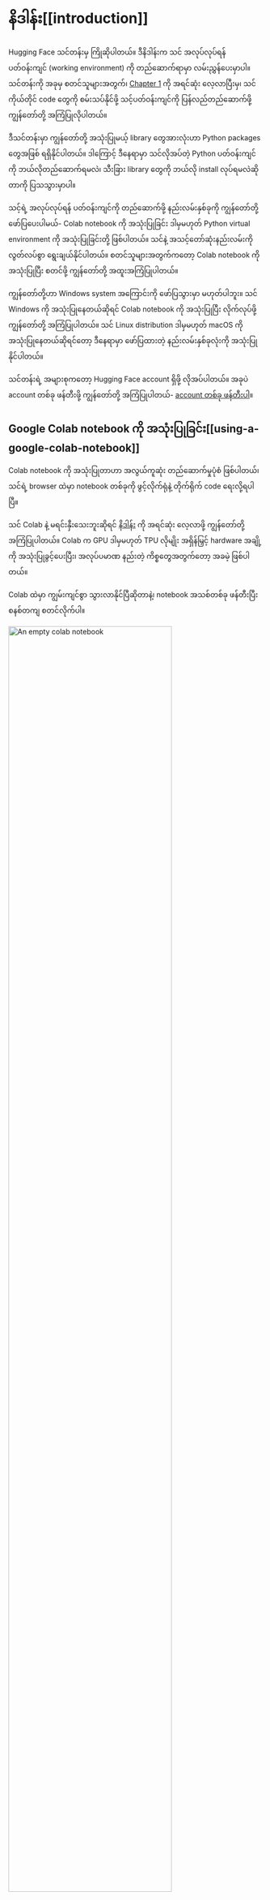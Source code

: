 # နိဒါန်း[[introduction]]

Hugging Face သင်တန်းမှ ကြိုဆိုပါတယ်။ ဒီနိဒါန်းက သင် အလုပ်လုပ်ရန် ပတ်ဝန်းကျင် (working environment) ကို တည်ဆောက်ရာမှာ လမ်းညွှန်ပေးမှာပါ။ သင်တန်းကို အခုမှ စတင်သူများအတွက်၊ [Chapter 1](/course/chapter1) ကို အရင်ဆုံး လေ့လာပြီးမှ၊ သင်ကိုယ်တိုင် code တွေကို စမ်းသပ်နိုင်ဖို့ သင့်ပတ်ဝန်းကျင်ကို ပြန်လည်တည်ဆောက်ဖို့ ကျွန်တော်တို့ အကြံပြုလိုပါတယ်။

ဒီသင်တန်းမှာ ကျွန်တော်တို့ အသုံးပြုမယ့် library တွေအားလုံးဟာ Python packages တွေအဖြစ် ရရှိနိုင်ပါတယ်။ ဒါကြောင့် ဒီနေရာမှာ သင်လိုအပ်တဲ့ Python ပတ်ဝန်းကျင်ကို ဘယ်လိုတည်ဆောက်ရမလဲ၊ သီးခြား library တွေကို ဘယ်လို install လုပ်ရမလဲဆိုတာကို ပြသသွားမှာပါ။ 

သင့်ရဲ့ အလုပ်လုပ်ရန် ပတ်ဝန်းကျင်ကို တည်ဆောက်ဖို့ နည်းလမ်းနှစ်ခုကို ကျွန်တော်တို့ ဖော်ပြပေးပါမယ်- Colab notebook ကို အသုံးပြုခြင်း ဒါမှမဟုတ် Python virtual environment ကို အသုံးပြုခြင်းတို့ ဖြစ်ပါတယ်။ သင်နဲ့ အသင့်တော်ဆုံးနည်းလမ်းကို လွတ်လပ်စွာ ရွေးချယ်နိုင်ပါတယ်။ စတင်သူများအတွက်ကတော့ Colab notebook ကို အသုံးပြုပြီး စတင်ဖို့ ကျွန်တော်တို့ အထူးအကြံပြုပါတယ်။

ကျွန်တော်တို့ဟာ Windows system အကြောင်းကို ဖော်ပြသွားမှာ မဟုတ်ပါဘူး။ သင် Windows ကို အသုံးပြုနေတယ်ဆိုရင် Colab notebook ကို အသုံးပြုပြီး လိုက်လုပ်ဖို့ ကျွန်တော်တို့ အကြံပြုပါတယ်။ သင် Linux distribution ဒါမှမဟုတ် macOS ကို အသုံးပြုနေတယ်ဆိုရင်တော့ ဒီနေရာမှာ ဖော်ပြထားတဲ့ နည်းလမ်းနှစ်ခုလုံးကို အသုံးပြုနိုင်ပါတယ်။

သင်တန်းရဲ့ အများစုကတော့ Hugging Face account ရှိဖို့ လိုအပ်ပါတယ်။ အခုပဲ account တစ်ခု ဖန်တီးဖို့ ကျွန်တော်တို့ အကြံပြုပါတယ်- [account တစ်ခု ဖန်တီးပါ](https://huggingface.co/join)။

## Google Colab notebook ကို အသုံးပြုခြင်း[[using-a-google-colab-notebook]]

Colab notebook ကို အသုံးပြုတာဟာ အလွယ်ကူဆုံး တည်ဆောက်မှုပုံစံ ဖြစ်ပါတယ်၊ သင်ရဲ့ browser ထဲမှာ notebook တစ်ခုကို ဖွင့်လိုက်ရုံနဲ့ တိုက်ရိုက် code ရေးလို့ရပါပြီ။

သင် Colab နဲ့ မရင်းနှီးသေးဘူးဆိုရင် [နိဒါန်း](https://colab.research.google.com/notebooks/intro.ipynb) ကို အရင်ဆုံး လေ့လာဖို့ ကျွန်တော်တို့ အကြံပြုပါတယ်။ Colab က GPU ဒါမှမဟုတ် TPU လိုမျိုး အရှိန်မြှင့် hardware အချို့ကို အသုံးပြုခွင့်ပေးပြီး၊ အလုပ်ပမာဏ နည်းတဲ့ ကိစ္စတွေအတွက်တော့ အခမဲ့ ဖြစ်ပါတယ်။

Colab ထဲမှာ ကျွမ်းကျင်စွာ သွားလာနိုင်ပြီဆိုတာနဲ့၊ notebook အသစ်တစ်ခု ဖန်တီးပြီး စနစ်တကျ စတင်လိုက်ပါ။

<div class="flex justify-center">
<img src="https://huggingface.co/datasets/huggingface-course/documentation-images/resolve/main/en/chapter0/new_colab.png" alt="An empty colab notebook" width="80%"/>
</div>

နောက်တစ်ဆင့်ကတော့ ဒီသင်တန်းမှာ ကျွန်တော်တို့ အသုံးပြုမယ့် library တွေကို install လုပ်ဖို့ ဖြစ်ပါတယ်။ install လုပ်ဖို့အတွက် Python ရဲ့ package manager ဖြစ်တဲ့ `pip` ကို ကျွန်တော်တို့ အသုံးပြုပါမယ်။ notebooks တွေမှာ `!` character ကို အရှေ့မှာ ထားခြင်းဖြင့် system commands တွေကို run နိုင်ပါတယ်။ ဒါကြောင့် 🤗 Transformers library ကို အောက်ပါအတိုင်း install လုပ်နိုင်ပါတယ်-

```
!pip install transformers
```

သင့်ရဲ့ Python runtime ထဲမှာ import လုပ်ခြင်းဖြင့် package ကို မှန်ကန်စွာ install လုပ်ထားခြင်းရှိမရှိ စစ်ဆေးနိုင်ပါတယ်-

```
import transformers
```

<div class="flex justify-center">
<img src="https://huggingface.co/datasets/huggingface-course/documentation-images/resolve/main/en/chapter0/install.gif" alt="A gif showing the result of the two commands above: installation and import" width="80%"/>
</div>

ဒါက 🤗 Transformers ရဲ့ အလွန်ပေါ့ပါးတဲ့ version တစ်ခုကို install လုပ်တာ ဖြစ်ပါတယ်။ အထူးသဖြင့်၊ သီးခြား machine learning frameworks (PyTorch ဒါမှမဟုတ် TensorFlow လိုမျိုး) တွေ install လုပ်ထားတာ မရှိပါဘူး။ ကျွန်တော်တို့ library ရဲ့ မတူညီတဲ့ features များစွာကို အသုံးပြုရမှာဖြစ်တာကြောင့်၊ မော်ဒယ်တိုင်းအတွက် လိုအပ်တဲ့ dependencies အားလုံးပါဝင်တဲ့ development version ကို install လုပ်ဖို့ ကျွန်တော်တို့ အကြံပြုပါတယ်-

```
!pip install transformers[sentencepiece]
```

ဒါက အချိန်အနည်းငယ် ကြာပါလိမ့်မယ်၊ ဒါပေမယ့် ပြီးသွားရင်တော့ သင်တန်းတစ်လျှောက်လုံးအတွက် အဆင်သင့်ဖြစ်ပါပြီ။

## Python virtual environment ကို အသုံးပြုခြင်း[[using-a-python-virtual-environment]]

သင် Python virtual environment ကို အသုံးပြုဖို့ ပိုကြိုက်တယ်ဆိုရင်၊ ပထမအဆင့်ကတော့ သင့် system မှာ Python ကို install လုပ်ဖို့ပါပဲ။ စတင်ဖို့အတွက် [ဒီလမ်းညွှန်](https://realpython.com/installing-python/) ကို လိုက်နာဖို့ ကျွန်တော်တို့ အကြံပြုပါတယ်။

Python ကို install လုပ်ပြီးတာနဲ့၊ သင့် terminal မှာ Python commands တွေကို run နိုင်ပါလိမ့်မယ်။ နောက်ထပ်အဆင့်တွေ မဆက်ခင် မှန်ကန်စွာ install လုပ်ထားခြင်းရှိမရှိ သေချာစေဖို့ `python --version` လို့ရိုက်ပြီး စစ်ဆေးနိုင်ပါတယ်။ ဒါက သင့် system မှာ လက်ရှိရရှိနိုင်တဲ့ Python version ကို ပြသပေးပါလိမ့်မယ်။

သင့် terminal မှာ `python --version` လိုမျိုး Python command တစ်ခုကို run တဲ့အခါ၊ သင် command ကို run နေတဲ့ program ကို သင့် system ရဲ့ "အဓိက" Python လို့ တွေးကြည့်သင့်ပါတယ်။ ဒီအဓိက install လုပ်ထားတဲ့ Python မှာ packages တွေ မထည့်ဘဲ ထားပြီး၊ သင်အလုပ်လုပ်တဲ့ application တစ်ခုစီအတွက် သီးခြား environments တွေ ဖန်တီးဖို့ အသုံးပြုဖို့ ကျွန်တော်တို့ အကြံပြုပါတယ်။ ဒီနည်းနဲ့ application တစ်ခုစီမှာ သူ့ဘာသာသူ dependencies တွေနဲ့ packages တွေ ရှိနိုင်ပြီး၊ အခြား application တွေနဲ့ ဖြစ်နိုင်ချေရှိတဲ့ လိုက်ဖက်မှုပြဿနာတွေအတွက် သင်စိုးရိမ်စရာ မလိုပါဘူး။

Python မှာ ဒါကို [*virtual environments*](https://docs.python.org/3/tutorial/venv.html) တွေနဲ့ လုပ်ဆောင်ပါတယ်။ ဒါတွေဟာ သူ့ဘာသာသူ ပါဝင်တဲ့ directory trees တွေဖြစ်ပြီး တစ်ခုစီမှာ သီးခြား Python version တစ်ခုနဲ့ application လိုအပ်တဲ့ packages အားလုံး ပါဝင်ပါတယ်။ ဒီလို virtual environment တစ်ခု ဖန်တီးခြင်းကို ကိရိယာအမျိုးမျိုးနဲ့ လုပ်ဆောင်နိုင်ပေမယ့်၊ ကျွန်တော်တို့ကတော့ အဲဒီရည်ရွယ်ချက်အတွက် တရားဝင် Python package ဖြစ်တဲ့ [`venv`](https://docs.python.org/3/library/venv.html#module-venv) ကို အသုံးပြုပါမယ်။

ပထမဆုံး၊ သင်ရဲ့ application ကို ထားချင်တဲ့ directory ကို ဖန်တီးပါ - ဥပမာ၊ သင်ရဲ့ home directory ရဲ့ root မှာ *transformers-course* လို့ခေါ်တဲ့ directory အသစ်တစ်ခု ပြုလုပ်ချင်ပါလိမ့်မယ်-

```
mkdir ~/transformers-course
cd ~/transformers-course
```

ဒီ directory ထဲကနေ Python ရဲ့ `venv` module ကို အသုံးပြုပြီး virtual environment တစ်ခု ဖန်တီးပါ။

```
python -m venv .env
```

သင်ရဲ့ ဗလာဖြစ်နေတဲ့ folder ထဲမှာ *.env* လို့ခေါ်တဲ့ directory တစ်ခုကို အခု သင်တွေ့ရပါလိမ့်မယ်-

```
ls -a
```

```out
.      ..    .env
```

ဒီ `activate` နဲ့ `deactivate` scripts တွေနဲ့ သင်ရဲ့ virtual environment ထဲကို ဝင်နိုင်ပြီး ပြန်ထွက်နိုင်ပါတယ်-

```
# virtual environment ကို ဖွင့်
source .env/bin/activate

# virtual environment ကို ပိတ်
deactivate
```

`which python` command ကို run ခြင်းဖြင့် environment ကို ဖွင့်ထားခြင်းရှိမရှိ သေချာအောင် စစ်ဆေးနိုင်ပါတယ်။ အကယ်၍ ၎င်းက virtual environment ကို ညွှန်ပြနေတယ်ဆိုရင် သင်အောင်မြင်စွာ ဖွင့်ထားတာ ဖြစ်ပါတယ်။

```
which python
```

```out
/home/<user>/transformers-course/.env/bin/python
```

### Dependencies တွေကို Install လုပ်ခြင်း[[installing-dependencies]]

Google Colab instances တွေကို အသုံးပြုခြင်းနဲ့ ပတ်သက်တဲ့ ယခင်အပိုင်းမှာလိုပဲ၊ ဆက်လက်လုပ်ဆောင်ဖို့ လိုအပ်တဲ့ packages တွေကို အခု သင် install လုပ်ဖို့ လိုအပ်ပါလိမ့်မယ်။ ထပ်မံပြီးတော့ `pip` package manager ကို အသုံးပြုပြီး 🤗 Transformers ရဲ့ development version ကို install လုပ်နိုင်ပါတယ်-

```
pip install "transformers[sentencepiece]"
```

အခု သင်အားလုံး အဆင်သင့်ဖြစ်ပြီ၊ စတင်ဖို့ အသင့်ပါပဲ။

## ဝေါဟာရ ရှင်းလင်းချက် (Glossary)

*   **Working Environment**: ဆော့ဖ်ဝဲလ် သို့မဟုတ် project တစ်ခုကို ဖန်တီး၊ တည်ဆောက်ပြီး run ရန်အတွက် လိုအပ်သော ကိရိယာများနှင့် ဆော့ဖ်ဝဲလ်များ အားလုံးပါဝင်သော စနစ်ပတ်ဝန်းကျင်။
*   **Chapter 1**: သင်တန်း၏ ပထမဆုံး အခန်း။
*   **Python Packages**: Python ပရိုဂရမ်များတွင် အသုံးပြုရန်အတွက် စုစည်းထားသော modules နှင့် code များ။
*   **Python Environment**: Python code များကို run ရန်အတွက် လိုအပ်သော Python interpreter နှင့် libraries များ အားလုံးပါဝင်သော ပတ်ဝန်းကျင်။
*   **Colab Notebook (Google Colab)**: Google မှ ပံ့ပိုးပေးထားသော cloud-based Jupyter Notebook environment တစ်ခုဖြစ်ပြီး Python code များကို web browser မှတစ်ဆင့် run နိုင်စေသည်။ အခမဲ့ GPU/TPU အသုံးပြုခွင့်ပေးသည်။
*   **Python Virtual Environment**: အခြား Python environment များမှ သီးခြားစီ ခွဲထုတ်ထားသော Python environment တစ်ခု။ ၎င်းသည် project တစ်ခုစီအတွက် ၎င်း၏ကိုယ်ပိုင် dependencies များကို ထိန်းသိမ်းရန် ကူညီပေးသည်။
*   **Linux Distribution**: Linux kernel ပေါ် အခြေခံထားသော operating system (ဥပမာ - Ubuntu, Fedora)။
*   **macOS**: Apple Inc. မှ ထုတ်လုပ်ထားသော operating system။
*   **Hugging Face Account**: Hugging Face ပလက်ဖောင်းပေါ်ရှိ သုံးစွဲသူအကောင့်။ ၎င်းသည် မော်ဒယ်များ၊ datasets များနှင့် အခြားအရင်းအမြစ်များကို ဝင်ရောက်ကြည့်ရှုရန် ခွင့်ပြုသည်။
*   **GPU (Graphics Processing Unit)**: ဂရပ်ဖစ်လုပ်ဆောင်မှုအတွက် အထူးဒီဇိုင်းထုတ်ထားသော processor တစ်မျိုးဖြစ်သော်လည်း AI/ML လုပ်ငန်းများတွင် အရှိန်မြှင့်ရန် အသုံးများသည်။
*   **TPU (Tensor Processing Unit)**: Google မှ AI/ML workloads များအတွက် အထူးဒီဇိုင်းထုတ်ထားသော processor တစ်မျိုး။
*   **`pip`**: Python အတွက် package installer (package manager)။ Python packages များကို install လုပ်ရန်နှင့် စီမံခန့်ခွဲရန် အသုံးပြုသည်။
*   **`!` Character**: Jupyter/Colab Notebook များတွင် shell commands များကို run ရန်အတွက် အသုံးပြုသော prefix။
*   **🤗 Transformers Library**: Hugging Face က ထုတ်လုပ်ထားတဲ့ library တစ်ခုဖြစ်ပြီး Transformer မော်ဒယ်တွေကို အသုံးပြုပြီး Natural Language Processing (NLP), computer vision, audio processing စတဲ့ နယ်ပယ်တွေမှာ အဆင့်မြင့် AI မော်ဒယ်တွေကို တည်ဆောက်ပြီး အသုံးပြုနိုင်စေပါတယ်။
*   **Python Runtime**: Python code ကို လက်ရှိ run နေသော ပတ်ဝန်းကျင်။
*   **Machine Learning Frameworks**: Machine learning မော်ဒယ်များကို တည်ဆောက်ရန်၊ လေ့ကျင့်ရန်နှင့် အသုံးပြုရန်အတွက် ကိရိယာများနှင့် library များ စုစည်းမှု (ဥပမာ - PyTorch, TensorFlow)။
*   **PyTorch**: Facebook (ယခု Meta) က ဖန်တီးထားတဲ့ open-source machine learning library တစ်ခုဖြစ်ပြီး deep learning မော်ဒယ်တွေ တည်ဆောက်ဖို့အတွက် အသုံးပြုပါတယ်။
*   **TensorFlow**: Google က ဖန်တီးထားတဲ့ open-source machine learning library တစ်ခုဖြစ်ပြီး deep learning မော်ဒယ်တွေ တည်ဆောက်ဖို့အတွက် အသုံးပြုပါတယ်။
*   **Development Version**: ဆော့ဖ်ဝဲလ်တစ်ခု၏ အပြည့်အစုံသော၊ အင်္ဂါရပ်အားလုံးပါဝင်သည့် ဗားရှင်း (အများအားဖြင့် စမ်းသပ်ခြင်းနှင့် ဖွံ့ဖြိုးတိုးတက်မှုအတွက်)။
*   **Dependencies**: ဆော့ဖ်ဝဲလ်တစ်ခု သို့မဟုတ် library တစ်ခု အလုပ်လုပ်ရန် လိုအပ်သော အခြား library များနှင့် modules များ။
*   **`venv` Module**: Python ၏ တရားဝင် module တစ်ခုဖြစ်ပြီး virtual environments များကို ဖန်တီးရန် အသုံးပြုသည်။
*   **`mkdir`**: Command line command တစ်ခုဖြစ်ပြီး directory (folder) အသစ်တစ်ခုကို ဖန်တီးရန် အသုံးပြုသည်။
*   **`cd`**: Command line command တစ်ခုဖြစ်ပြီး directory တစ်ခုမှ အခြားတစ်ခုသို့ ပြောင်းလဲရန် အသုံးပြုသည်။
*   **`ls -a`**: Command line command တစ်ခုဖြစ်ပြီး လက်ရှိ directory ရှိ ဖိုင်များနှင့် directory များအားလုံးကို (ဝှက်ထားသောဖိုင်များပါ အပါအဝင်) ပြသရန် အသုံးပြုသည်။
*   **`source`**: Unix/Linux shell command တစ်ခုဖြစ်ပြီး script တစ်ခုကို လက်ရှိ shell ထဲတွင် run ရန် အသုံးပြုသည်။
*   **`activate` / `deactivate`**: virtual environment ကို ဖွင့်ရန် သို့မဟုတ် ပိတ်ရန် အသုံးပြုသော scripts များ။
*   **`which python`**: လက်ရှိ shell က အသုံးပြုနေသော `python` executable ၏ လမ်းကြောင်းကို ပြသရန် အသုံးပြုသော command။
*   **`transformers[sentencepiece]`**: `transformers` library ကို `sentencepiece` dependency ပါ အပါအဝင် install လုပ်ရန်အတွက် `pip` syntax။
